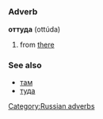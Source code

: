 =={{ru}}==
[[Category:Russian adverbs]]
===Adverb===
'''оттуда''' (ottúda)

# from [[there]]

===See also===
*[[там#Russian|там]]
*[[туда]]
